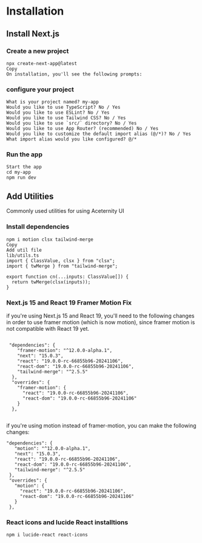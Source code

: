 # Installation

## Install Next.js


### Create a new project
```
npx create-next-app@latest
Copy
On installation, you'll see the following prompts:
```
 ### configure your project
 ```
What is your project named? my-app
Would you like to use TypeScript? No / Yes
Would you like to use ESLint? No / Yes
Would you like to use Tailwind CSS? No / Yes
Would you like to use `src/` directory? No / Yes
Would you like to use App Router? (recommended) No / Yes
Would you like to customize the default import alias (@/*)? No / Yes
What import alias would you like configured? @/*
 ```

### Run the app
```
Start the app
cd my-app
npm run dev
```

## Add Utilities
Commonly used utilities for using Aceternity UI

### Install dependencies
```
npm i motion clsx tailwind-merge
Copy
Add util file
lib/utils.ts
import { ClassValue, clsx } from "clsx";
import { twMerge } from "tailwind-merge";
 
export function cn(...inputs: ClassValue[]) {
  return twMerge(clsx(inputs));
}
```

### Next.js 15 and React 19 Framer Motion Fix
if you're using Next.js 15 and React 19, you'll need to the following changes in order to use framer motion (which is now motion), since framer motion is not compatible with React 19 yet.

```
 
 "dependencies": {
    "framer-motion": "^12.0.0-alpha.1",
    "next": "15.0.3",
    "react": "19.0.0-rc-66855b96-20241106",
    "react-dom": "19.0.0-rc-66855b96-20241106",
    "tailwind-merge": "^2.5.5"
  },
  "overrides": {
    "framer-motion": {
      "react": "19.0.0-rc-66855b96-20241106",
      "react-dom": "19.0.0-rc-66855b96-20241106"
    }
  },
 
 ```

 if you're using motion instead of framer-motion, you can make the following changes:

 
 ```
 "dependencies": {
    "motion": "^12.0.0-alpha.1",
    "next": "15.0.3",
    "react": "19.0.0-rc-66855b96-20241106",
    "react-dom": "19.0.0-rc-66855b96-20241106",
    "tailwind-merge": "^2.5.5"
  },
  "overrides": {
    "motion": {
      "react": "19.0.0-rc-66855b96-20241106",
      "react-dom": "19.0.0-rc-66855b96-20241106"
    }
  },
 ```
 ### React icons and lucide React installtions

 ```
 npm i lucide-react react-icons
 ```